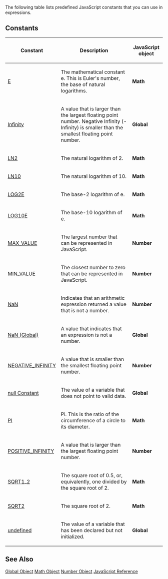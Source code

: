 The following table lists predefined JavaScript constants that you can use in expressions.


==Constants==
{| class='wikitable'
|-
! Constant
! Description
! JavaScript object
|-
| [[javascript/Math/constants|E]]
| The mathematical constant e. This is Euler's number, the base of natural logarithms.
| '''Math'''
|-
| [[javascript/Infinity|Infinity]]
| A value that is larger than the largest floating point number. Negative Infinity (-Infinity) is smaller than the smallest floating point number.
| '''Global'''
|-
| [[javascript/Math/constants|LN2]]
| The natural logarithm of 2.
| '''Math'''
|-
| [[javascript/Math/constants|LN10]]
| The natural logarithm of 10.
| '''Math'''
|-
| [[javascript/Math/constants|LOG2E]]
| The base-2 logarithm of e.
| '''Math'''
|-
| [[javascript/Math/constants|LOG10E]]
| The base-10 logarithm of e.
| '''Math'''
|-
| [[javascript/Number/constants|MAX_VALUE]]
| The largest number that can be represented in JavaScript.
| '''Number'''
|-
| [[javascript/Number/constants|MIN_VALUE]]
| The closest number to zero that can be represented in JavaScript.
| '''Number'''
|-
| [[javascript/Number/constants|NaN]]
| Indicates that an arithmetic expression returned a value that is not a number.
| '''Number'''
|-
| [[javascript/NaN|NaN (Global)]]
| A value that indicates that an expression is not a number.
| '''Global'''
|-
| [[javascript/Number/constants|NEGATIVE_INFINITY]]
| A value that is smaller than the smallest floating point number.
| '''Number'''
|-
| [[javascript/null|null Constant]]
| The value of a variable that does not point to valid data.
| '''Global'''
|-
| [[javascript/Math/constants|PI]]
| Pi. This is the ratio of the circumference of a circle to its diameter.
| '''Math'''
|-
| [[javascript/Number/constants|POSITIVE_INFINITY]]
| A value that is larger than the largest floating point number.
| '''Number'''
|-
| [[javascript/Math/constants|SQRT1_2]]
| The square root of 0.5, or, equivalently, one divided by the square root of 2.
| '''Math'''
|-
| [[javascript/Math/constants|SQRT2]]
| The square root of 2.
| '''Math'''
|-
| [[javascript/undefined|undefined]]
| The value of a variable that has been declared but not initialized.
| '''Global'''
|}

==See Also==

              

              

              

              
[[javascript/Global|Global Object]]
[[javascript/Math|Math Object]]
[[javascript/Number|Number Object]]
[[javascript/javascript reference|JavaScript Reference]]
